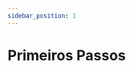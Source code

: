 ```yaml
---
sidebar_position: 1
---
```


# Primeiros Passos

<div>

<LinkCard
  title="Microsserviços"
  href="/developers/ladesa-systems/microservices"
  description="Veja os sistemas que constituem nossos projetos e aprenda como contribuir."
/>

<LinkCard
  title="Integração"
  href="/developers/ladesa-systems/connect/"
  description="Saiba como integrar os serviços do Ladesa em outros sistemas."
/>

<LinkCard
  title="Distribuição"
  href="/developers/ladesa-systems/distribute/"
  description="Saiba como distribuir os serviços do Ladesa."
/>

<LinkCard
  title="Implantação"
  href="/developers/ladesa-systems/deploy/"
  description="Saiba como integrar os serviços do Ladesa em outros sistemas."
/>

</div>
